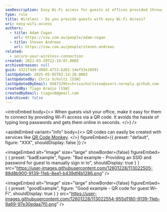 ```yaml
---
seoDescription: Easy Wi-Fi access for guests at offices provided through QR codes for seamless connectivity.
type: rule
title: Wireless - Do you provide guests with easy Wi-Fi Access?
uri: easy-wifi-access
authors:
  - title: Adam Cogan
    url: https://ssw.com.au/people/adam-cogan
  - title: Steven Andrews
    url: https://ssw.com.au/people/steven-andrews
related:
  - secure-your-wireless-connection
created: 2021-03-29T22:19:07.000Z
archivedreason: null
guid: 4321f4d9-d98d-4733-b262-14ef53e10591
lastUpdated: 2025-05-05T02:14:20.000Z
lastUpdatedBy: Chris Schultz [SSW]
lastUpdatedByEmail: 94873295+chrisschultzssw@users.noreply.github.com
createdBy: Tiago Araújo [SSW]
createdByEmail: tiagov8@gmail.com
isArchived: false
---
```


<introEmbed
  body={<>
When guests visit your office, make it easy for them to connect by providing Wi-Fi access via a QR code. It avoids the hassle of typing long passwords and gets them online in seconds.
  </>}
/>

<asideEmbed
  variant="info"
  body={<>
    QR codes can easily be created with services like [QR Code Monkey](https://www.qrcode-monkey.com/#wifi).
  </>}
  figureEmbed={{
    preset: "default",
    figure: "XXX",
    shouldDisplay: false
  }}
/>

<imageEmbed
  alt="Image"
  size="large"
  showBorder={false}
  figureEmbed={ {
    preset: "badExample",
    figure: "Bad example - Providing an SSID and password for guest to manually sign in to",
    shouldDisplay: true
  } }
  src="https://user-images.githubusercontent.com/12601228/113022505-88d8b900-9139-11eb-8ee1-b439df4b1286.png"
/>


<imageEmbed
  alt="Image"
  size="large"
  showBorder={false}
  figureEmbed={ {
    preset: "goodExample",
    figure: "Good example - QR code for guest Wi-Fi",
    shouldDisplay: true
  } }
  src="https://user-images.githubusercontent.com/12601228/113022554-955d1180-9139-11eb-9a69-97e30edaa7f0.png"
/>
